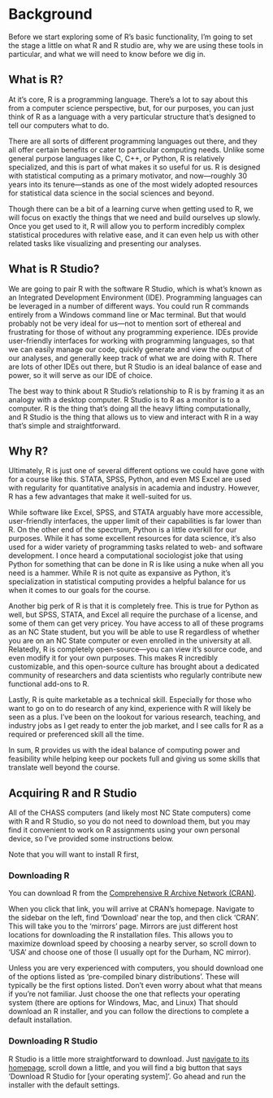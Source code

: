 # Background

Before we start exploring some of R's basic functionality, I'm going to set the stage a little on what R and R studio are, why we are using these tools in particular, and what we will need to know before we dig in.

## What is R?

At it's core, R is a programming language. There's a lot to say about this from a computer science perspective, but, for our purposes, you can just think of R as a language with a very particular structure that's designed to tell our computers what to do.

There are all sorts of different programming languages out there, and they all offer certain benefits or cater to particular computing needs. Unlike some general purpose languages like C, C++, or Python, R is relatively specialized, and this is part of what makes it so useful for us. R is designed with statistical computing as a primary motivator, and now---roughly 30 years into its tenure---stands as one of the most widely adopted resources for statistical data science in the social sciences and beyond.

Though there can be a bit of a learning curve when getting used to R, we will focus on exactly the things that we need and build ourselves up slowly. Once you get used to it, R will allow you to perform incredibly complex statistical procedures with relative ease, and it can even help us with other related tasks like visualizing and presenting our analyses.

## What is R Studio?

We are going to pair R with the software R Studio, which is what's known as an Integrated Development Environment (IDE). Programming languages can be leveraged in a number of different ways. You could run R commands entirely from a Windows command line or Mac terminal. But that would probably not be very ideal for us---not to mention sort of ethereal and frustrating for those of without any programming experience. IDEs provide user-friendly interfaces for working with programming languages, so that we can easily manage our code, quickly generate and view the output of our analyses, and generally keep track of what we are doing with R. There are lots of other IDEs out there, but R Studio is an ideal balance of ease and power, so it will serve as our IDE of choice.

The best way to think about R Studio's relationship to R is by framing it as an analogy with a desktop computer. R Studio is to R as a monitor is to a computer. R is the thing that's doing all the heavy lifting computationally, and R Studio is the thing that allows us to view and interact with R in a way that's simple and straightforward.

## Why R?
Ultimately, R is just one of several different options we could have gone with for a course like this. STATA, SPSS, Python, and even MS Excel are used with regularity for quantitative analysis in academia and industry. However, R has a few advantages that make it well-suited for us. 

While software like Excel, SPSS, and STATA arguably have more accessible, user-friendly interfaces, the upper limit of their capabilities is far lower than R. On the other end of the spectrum, Python is a little overkill for our purposes. While it has some excellent resources for data science, it's also used for a wider variety of programming tasks related to web- and software development. I once heard a computational sociologist joke that using Python for something that can be done in R is like using a nuke when all you need is a hammer. While R is not quite as expansive as Python, it's specialization in statistical computing provides a helpful balance for us when it comes to our goals for the course. 


Another big perk of R is that it is completely free. This is true for Python as well, but SPSS, STATA, and Excel all require the purchase of a license, and some of them can get very pricey. You have access to all of these programs as an NC State student, but you will be able to use R regardless of whether you are on an NC State computer or even enrolled in the university at all. Relatedly, R is completely open-source---you can view it's source code, and even modify it for your own purposes. This makes R incredibly customizable, and this open-source culture has brought about a dedicated community of researchers and data scientists who regularly contribute new functional add-ons to R. 

Lastly, R is quite marketable as a technical skill. Especially for those who want to go on to do research of any kind, experience with R will likely be seen as a plus. I've been on the lookout for various research, teaching, and industry jobs as I get ready to enter the job market, and I see calls for R as a required or preferenced skill all the time.

In sum, R provides us with the ideal balance of computing power and feasibility while helping keep our pockets full and giving us some skills that translate well beyond the course.

## Acquiring R and R Studio

All of the CHASS computers (and likely most NC State computers) come with R and R Studio, so you do not need to download them, but you may find it convenient to work on R assignments using your own personal device, so I've provided some instructions below.

Note that you will want to install R first,

### Downloading R

You can download R from the [Comprehensive R Archive Network (CRAN)](https://www.r-project.org/).

When you click that link, you will arrive at CRAN's homepage. Navigate to the sidebar on the left, find 'Download' near the top, and then click 'CRAN'. This will take you to the 'mirrors' page. Mirrors are just different host locations for downloading the R installation files. This allows you to maximize download speed by choosing a nearby server, so scroll down to 'USA' and choose one of those (I usually opt for the Durham, NC mirror).

Unless you are very experienced with computers, you should download one of the options listed as 'pre-compiled binary distributions'. These will typically be the first options listed. Don't even worry about what that means if you're not familiar. Just choose the one that reflects your operating system (there are options for Windows, Mac, and Linux) That should download an R installer, and you can follow the directions to complete a default installation.

### Downloading R Studio

R Studio is a little more straightforward to download. Just [navigate to its homepage](https://posit.co/download/rstudio-desktop/), scroll down a little, and you will find a big button that says 'Download R Studio for \[your operating system\]'. Go ahead and run the installer with the default settings.

